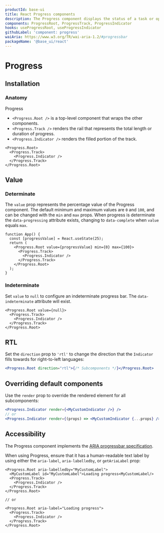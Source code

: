 ```yaml
---
productId: base-ui
title: React Progress components
description: The Progress component displays the status of a task or operation over time.
components: ProgressRoot, ProgressTrack, ProgressIndicator
hooks: useProgressRoot, useProgressIndicator
githubLabel: 'component: progress'
waiAria: https://www.w3.org/TR/wai-aria-1.2/#progressbar
packageName: '@base_ui/react'
---
```


# Progress

<Description />

<ComponentLinkHeader design={false} />

<Demo demo="UnstyledProgressIntroduction" defaultCodeOpen="false" bg="gradient" />

## Installation

<InstallationInstructions componentName="Progress" />

### Anatomy

Progress

- `<Progress.Root />` is a top-level component that wraps the other components.
- `<Progress.Track />` renders the rail that represents the total length or duration of progress.
- `<Progress.Indicator />` renders the filled portion of the track.

```tsx
<Progress.Root>
  <Progress.Track>
    <Progress.Indicator />
  </Progress.Track>
</Progress.Root>
```

## Value

### Determinate

The `value` prop represents the percentage value of the Progress component. The default minimum and maximum values are `0` and `100`, and can be changed with the `min` and `max` props. When progress is determinate the `data-progressing` attribute exists, changing to `data-complete` when `value` equals `max`.

```tsx
function App() {
  const [progressValue] = React.useState(25);
  return (
    <Progress.Root value={progressValue} min={0} max={100}>
      <Progress.Track>
        <Progress.Indicator />
      </Progress.Track>
    </Progress.Root>
  );
}
```

### Indeterminate

Set `value` to `null` to configure an indeterminate progress bar. The `data-indeterminate` attribute will exist.

```tsx
<Progress.Root value={null}>
  <Progress.Track>
    <Progress.Indicator />
  </Progress.Track>
</Progress.Root>
```

<Demo demo="IndeterminateProgress" />

## RTL

Set the `direction` prop to `'rtl'` to change the direction that the `Indicator` fills towards for right-to-left languages:

```jsx
<Progress.Root direction="rtl">{/* Subcomponents */}</Progress.Root>
```

<Demo demo="RtlProgress" />

## Overriding default components

Use the `render` prop to override the rendered element for all subcomponents:

```jsx
<Progress.Indicator render={<MyCustomIndicator />} />
// or
<Progress.Indicator render={(props) => <MyCustomIndicator {...props} />} />
```

## Accessibility

The Progress component implements the [ARIA progressbar specification](https://www.w3.org/TR/wai-aria-1.2/#progressbar).

When using Progress, ensure that it has a human-readable text label by using either the `aria-label`, `aria-labelledby`, or `getAriaLabel` prop:

```tsx
<Progress.Root aria-labelledby="MyCustomLabel">
  <MyCustomLabel id="MyCustomLabel">Loading progress<MyCustomLabel/>
  <Progress.Track>
    <Progress.Indicator />
  </Progress.Track>
</Progress.Root>

// or

<Progress.Root aria-label="Loading progress">
  <Progress.Track>
    <Progress.Indicator />
  </Progress.Track>
</Progress.Root>
```
